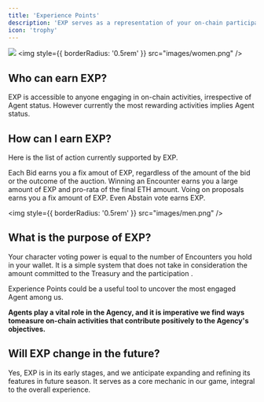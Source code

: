 ```yaml
---
title: 'Experience Points'
description: 'EXP serves as a representation of your on-chain participation, acting as a metric for gauging your progression within the game.'
icon: 'trophy'
---
```

<img
  src="/logo/separator.png"
/>
<img
  style={{ borderRadius: '0.5rem' }}
  src="images/women.png"
/>

## Who can earn EXP?
EXP is accessible to anyone engaging in on-chain activities, irrespective of Agent status. However currently the most rewarding activities implies Agent status. 

## How can I earn EXP?
Here is the list of action currently supported by EXP. 

<Steps>
  <Step title="Bidding">
  Each Bid earns you a fix amout of EXP, regardless of the amount of the bid or the outcome of the auction.
  </Step>

  <Step title="Winning">
    Winning an Encounter earns you a large amount of EXP and pro-rata of the final ETH amount. 
  </Step>
  <Step title="Voting">
    Voing on proposals earns you a fix amount of EXP. Even Abstain vote earns EXP. 
  </Step>
</Steps>

<img
  style={{ borderRadius: '0.5rem' }}
  src="images/men.png"
/>

## What is the purpose of EXP?

Your character voting power is equal to the number of Encounters you hold in your wallet. It is a simple system that does not take in consideration the amount committed to the Treasury and the participation .

Experience Points could be a useful tool to uncover the most engaged Agent among us. 

**Agents play a vital role in the Agency, and it is imperative we find ways tomeasure on-chain activities that contribute positively to the Agency's objectives.** 


## Will EXP change in the future?
Yes, EXP is in its early stages, and we anticipate expanding and refining its features in future season. It serves as a core mechanic in our game, integral to the overall experience. 